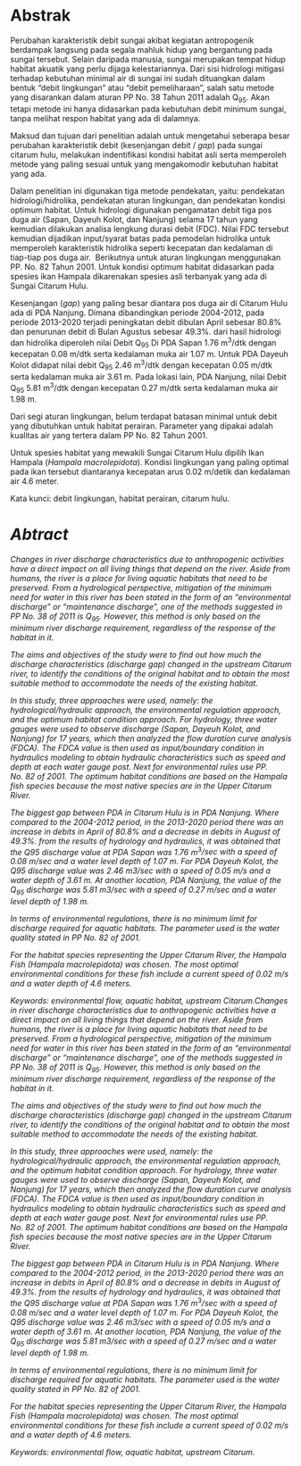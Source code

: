 # Abstrak {.unnumbered}

Perubahan karakteristik debit sungai akibat kegiatan antropogenik berdampak langsung pada segala mahluk hidup yang bergantung pada sungai tersebut. Selain daripada manusia, sungai merupakan tempat hidup habitat akuatik yang perlu dijaga kelestariannya. Dari sisi hidrologi mitigasi terhadap kebutuhan minimal air di sungai ini sudah dituangkan dalam bentuk "debit lingkungan" atau "debit pemeliharaan", salah satu metode yang disarankan dalam aturan PP No. 38 Tahun 2011 adalah Q~95~. Akan tetapi metode ini hanya didasarkan pada kebutuhan debit minimum sungai, tanpa melihat respon habitat yang ada di dalamnya.

Maksud dan tujuan dari penelitian adalah untuk mengetahui seberapa besar perubahan karakteristik debit (kesenjangan debit / *gap*) pada sungai citarum hulu, melakukan indentifikasi kondisi habitat asli serta memperoleh metode yang paling sesuai untuk yang mengakomodir kebutuhan habitat yang ada.

Dalam penelitian ini digunakan tiga metode pendekatan, yaitu: pendekatan hidrologi/hidrolika, pendekatan aturan lingkungan, dan pendekatan kondisi optimum habitat. Untuk hidrologi digunakan pengamatan debit tiga pos duga air (Sapan, Dayeuh Kolot, dan Nanjung) selama 17 tahun yang kemudian dilakukan analisa lengkung durasi debit (FDC). Nilai FDC tersebut kemudian dijadikan input/syarat batas pada pemodelan hidrolika untuk memperoleh karakteristik hidrolika seperti kecepatan dan kedalaman di tiap-tiap pos duga air.  Berikutnya untuk aturan lingkungan menggunakan PP. No. 82 Tahun 2001. Untuk kondisi optimum habitat didasarkan pada spesies ikan Hampala dikarenakan spesies asli terbanyak yang ada di Sungai Citarum Hulu.

Kesenjangan (*gap*) yang paling besar diantara pos duga air di Citarum Hulu ada di PDA Nanjung. Dimana dibandingkan periode 2004-2012, pada periode 2013-2020 terjadi peningkatan debit dibulan April sebesar 80.8% dan penurunan debit di Bulan Agustus sebesar 49.3%. dari hasil hidrologi dan hidrolika diperoleh nilai Debit Q~95~ Di PDA Sapan 1.76 m^3^/dtk dengan kecepatan 0.08 m/dtk serta kedalaman muka air 1.07 m. Untuk PDA Dayeuh Kolot didapat nilai debit Q~95~ 2.46 m^3^/dtk dengan kecepatan 0.05 m/dtk serta kedalaman muka air 3.61 m. Pada lokasi lain, PDA Nanjung, nilai Debit Q~95~ 5.81 m^3^/dtk dengan kecepatan 0.27 m/dtk serta kedalaman muka air 1.98 m.

Dari segi aturan lingkungan, belum terdapat batasan minimal untuk debit yang dibutuhkan untuk habitat perairan. Parameter yang dipakai adalah kualitas air yang tertera dalam PP No. 82 Tahun 2001.

Untuk spesies habitat yang mewakili Sungai Citarum Hulu dipilih Ikan Hampala (*Hampala macrolepidota*). Kondisi lingkungan yang paling optimal pada ikan tersebut diantaranya kecepatan arus 0.02 m/detik dan kedalaman air 4.6 meter.

Kata kunci: debit lingkungan, habitat perairan, citarum hulu.

# *Abtract* {.unnumbered}

*Changes in river discharge characteristics due to anthropogenic activities have a direct impact on all living things that depend on the river. Aside from humans, the river is a place for living aquatic habitats that need to be preserved. From a hydrological perspective, mitigation of the minimum need for water in this river has been stated in the form of an "environmental discharge" or "maintenance discharge", one of the methods suggested in PP No. 38 of 2011 is Q~95~. However, this method is only based on the minimum river discharge requirement, regardless of the response of the habitat in it.*

*The aims and objectives of the study were to find out how much the discharge characteristics (discharge gap) changed in the upstream Citarum river, to identify the conditions of the original habitat and to obtain the most suitable method to accommodate the needs of the existing habitat.*

*In this study, three approaches were used, namely: the hydrological/hydraulic approach, the environmental regulation approach, and the optimum habitat condition approach. For hydrology, three water gauges were used to observe discharge (Sapan, Dayeuh Kolot, and Nanjung) for 17 years, which then analyzed the flow duration curve analysis (FDCA). The FDCA value is then used as input/boundary condition in hydraulics modeling to obtain hydraulic characteristics such as speed and depth at each water gauge post. Next for environmental rules use PP. No. 82 of 2001. The optimum habitat conditions are based on the Hampala fish species because the most native species are in the Upper Citarum River.*

*The biggest gap between PDA in Citarum Hulu is in PDA Nanjung. Where compared to the 2004-2012 period, in the 2013-2020 period there was an increase in debits in April of 80.8% and a decrease in debits in August of 49.3%. from the results of hydrology and hydraulics, it was obtained that the Q95 discharge value at PDA Sapan was 1.76 m*^3^*/sec with a speed of 0.08 m/sec and a water level depth of 1.07 m. For PDA Dayeuh Kolot, the Q95 discharge value was 2.46 m3/sec with a speed of 0.05 m/s and a water depth of 3.61 m. At another location, PDA Nanjung, the value of the Q~95~ discharge was 5.81 m3/sec with a speed of 0.27 m/sec and a water level depth of 1.98 m.*

*In terms of environmental regulations, there is no minimum limit for discharge required for aquatic habitats. The parameter used is the water quality stated in PP No. 82 of 2001.*

*For the habitat species representing the Upper Citarum River, the Hampala Fish (Hampala macrolepidota) was chosen. The most optimal environmental conditions for these fish include a current speed of 0.02 m/s and a water depth of 4.6 meters.*

*Keywords: environmental flow, aquatic habitat, upstream Citarum.Changes in river discharge characteristics due to anthropogenic activities have a direct impact on all living things that depend on the river. Aside from humans, the river is a place for living aquatic habitats that need to be preserved. From a hydrological perspective, mitigation of the minimum need for water in this river has been stated in the form of an "environmental discharge" or "maintenance discharge", one of the methods suggested in PP No. 38 of 2011 is Q~95~. However, this method is only based on the minimum river discharge requirement, regardless of the response of the habitat in it.*

*The aims and objectives of the study were to find out how much the discharge characteristics (discharge gap) changed in the upstream Citarum river, to identify the conditions of the original habitat and to obtain the most suitable method to accommodate the needs of the existing habitat.*

*In this study, three approaches were used, namely: the hydrological/hydraulic approach, the environmental regulation approach, and the optimum habitat condition approach. For hydrology, three water gauges were used to observe discharge (Sapan, Dayeuh Kolot, and Nanjung) for 17 years, which then analyzed the flow duration curve analysis (FDCA). The FDCA value is then used as input/boundary condition in hydraulics modeling to obtain hydraulic characteristics such as speed and depth at each water gauge post. Next for environmental rules use PP. No. 82 of 2001. The optimum habitat conditions are based on the Hampala fish species because the most native species are in the Upper Citarum River.*

*The biggest gap between PDA in Citarum Hulu is in PDA Nanjung. Where compared to the 2004-2012 period, in the 2013-2020 period there was an increase in debits in April of 80.8% and a decrease in debits in August of 49.3%. from the results of hydrology and hydraulics, it was obtained that the Q95 discharge value at PDA Sapan was 1.76 m*^3^*/sec with a speed of 0.08 m/sec and a water level depth of 1.07 m. For PDA Dayeuh Kolot, the Q95 discharge value was 2.46 m3/sec with a speed of 0.05 m/s and a water depth of 3.61 m. At another location, PDA Nanjung, the value of the Q~95~ discharge was 5.81 m3/sec with a speed of 0.27 m/sec and a water level depth of 1.98 m.*

*In terms of environmental regulations, there is no minimum limit for discharge required for aquatic habitats. The parameter used is the water quality stated in PP No. 82 of 2001.*

*For the habitat species representing the Upper Citarum River, the Hampala Fish (Hampala macrolepidota) was chosen. The most optimal environmental conditions for these fish include a current speed of 0.02 m/s and a water depth of 4.6 meters.*

*Keywords: environmental flow, aquatic habitat, upstream Citarum.*

